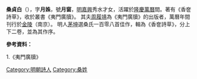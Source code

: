 '''桑貞白'''（{{bd|？||？||catIdx=S桑}}），字'''月姝'''，號'''月窗'''，[[明|明]][[嘉興|嘉興]]秀水才女，活躍於[[隆庆_(明朝)|隆慶]][[萬曆|萬曆]]間。著有《香奩詩草》，收於叢書《夷門廣牘》。
其夫[[周履靖|周履靖]]為《夷門廣牘》的出版者，萬曆年間刊行於[[金陵|金陵]]（南京）。
明人[[茅坤|茅坤]]選桑氏一百零八首佳作，輯為《香奩詩草》，分上下二卷，並為其作序。

'''參考資料：'''

{{reflist}}
1.《夷門廣牘》

[[Category:明朝詩人|Category:明朝詩人]]
[[Category:桑姓|Category:桑姓]]